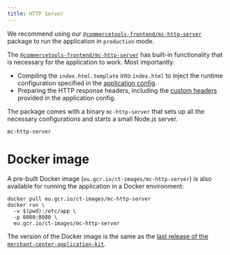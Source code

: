```yaml
---
title: HTTP Server
---
```


We recommend using our [`@commercetools-frontend/mc-http-server`](https://www.npmjs.com/package/@commercetools-frontend/mc-http-server) package to run the application in `production` mode.

The [`@commercetools-frontend/mc-http-server`](https://www.npmjs.com/package/@commercetools-frontend/mc-http-server) has built-in functionality that is necessary for the application to work. Most importantly:

- Compiling the `index.html.template` into `index.html` to inject the runtime configuration specified in the [application config](/development/application-config).
- Preparing the HTTP response headers, including the [custom headers](/development/application-config#headers) provided in the application config.

The package comes with a binary `mc-http-server` that sets up all the necessary configurations and starts a small Node.js server.

```console
mc-http-server
```

# Docker image

A pre-built Docker image (`eu.gcr.io/ct-images/mc-http-server`) is also available for running the application in a Docker environment:

```console noPromptLines="3-7"
docker pull eu.gcr.io/ct-images/mc-http-server
docker run \
  -v $(pwd):/etc/app \
  -p 8080:8080 \
  eu.gcr.io/ct-images/mc-http-server
```

The version of the Docker image is the same as the [last release of the `merchant-center-application-kit`](https://github.com/commercetools/merchant-center-application-kit/releases).
